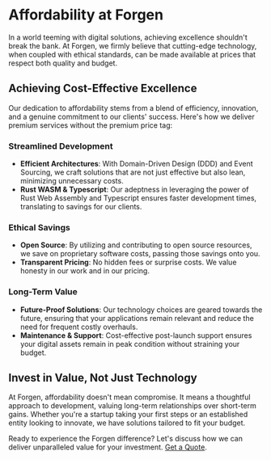# Affordability at Forgen

In a world teeming with digital solutions, achieving excellence shouldn't break the bank. At Forgen, we firmly believe that cutting-edge technology, when coupled with ethical standards, can be made available at prices that respect both quality and budget.

## Achieving Cost-Effective Excellence

Our dedication to affordability stems from a blend of efficiency, innovation, and a genuine commitment to our clients' success. Here's how we deliver premium services without the premium price tag:

### Streamlined Development

- **Efficient Architectures**: With Domain-Driven Design (DDD) and Event Sourcing, we craft solutions that are not just effective but also lean, minimizing unnecessary costs.
- **Rust WASM & Typescript**: Our adeptness in leveraging the power of Rust Web Assembly and Typescript ensures faster development times, translating to savings for our clients.

### Ethical Savings

- **Open Source**: By utilizing and contributing to open source resources, we save on proprietary software costs, passing those savings onto you.
- **Transparent Pricing**: No hidden fees or surprise costs. We value honesty in our work and in our pricing.

### Long-Term Value

- **Future-Proof Solutions**: Our technology choices are geared towards the future, ensuring that your applications remain relevant and reduce the need for frequent costly overhauls.
- **Maintenance & Support**: Cost-effective post-launch support ensures your digital assets remain in peak condition without straining your budget.

## Invest in Value, Not Just Technology

At Forgen, affordability doesn't mean compromise. It means a thoughtful approach to development, valuing long-term relationships over short-term gains. Whether you're a startup taking your first steps or an established entity looking to innovate, we have solutions tailored to fit your budget.

Ready to experience the Forgen difference? Let's discuss how we can deliver unparalleled value for your investment. [Get a Quote](#).
